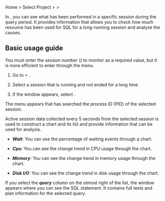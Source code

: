 Home > Select Project > <Cmdname sid="side_analysis" className="uitext" /> > <Cmdname sid="side_sessionHistory" className="uitext" />

In <Cmdname sid="side_sessionHistory" className="uitext" />, you can see what has been performed in a specific session during the query period. It provides information that allows you to check how much resource has been used for SQL for a long-running session and analyze the causes.

## Basic usage guide

You must enter the session number (<Cmdname sid="TTL06802" className="uitext" />) to monitor as a required value, but it is more efficient to enter through the <Cmdname sid="side_dbMonitoring" className="uitext" /> menu.

1. Go to <Cmdname sid="side_dashboard" className="uitext" /> &gt; <Cmdname sid="side_dbMonitoring" className="uitext" />.

2. Select a session that is running and not ended for a long time.

   <InDoc product="postgresql"><ImgLang img='db-session-history-01.png' desc='Monitoring a Database Instance' /></InDoc>

   <InDoc product="oracle-pro"><ImgLang img='db-session-history-oracle-pro-01.png' desc='Monitoring a Database Instance' /></InDoc>

3. If the <Cmdname sid="session_detail" className="uitext" /> window appears, select <Cmdname sid="TTL06721" className="uitext" />.

   <InDoc product="postgresql"><ImgLang img='db-session-history-02.png' desc='Session History' /></InDoc>

   <InDoc product="oracle-pro"><ImgLang img='db-session-history-oracle-pro-02.png' desc='Session History' /></InDoc>

The <Cmdname sid="side_sessionHistory" className="uitext" /> menu appears that has searched the process ID (PID) of the selected session.

<InDoc product="oracle-pro"><ImgLang img='db-session-history-oracle-pro-03.png' desc='Session History' /></InDoc>

Active session data collected every 5 seconds from the selected session is used to construct a chart and its list and provide information that can be used for analysis. 

- ***Wait***: You can see the percentage of waiting events through a chart.

- ***Cpu***: You can see the change trend in CPU usage through the chart.

- ***Memory***: You can see the change trend in memory usage through the chart.

- ***Disk I/O***: You can see the change trend in disk usage through the chart.

If you select the ***query*** column on the utmost right of the list, the <Cmdname sid="TTL06224" className="uitext" /> window appears where you can see the SQL statement. It contains full texts and plan information for the selected query.
